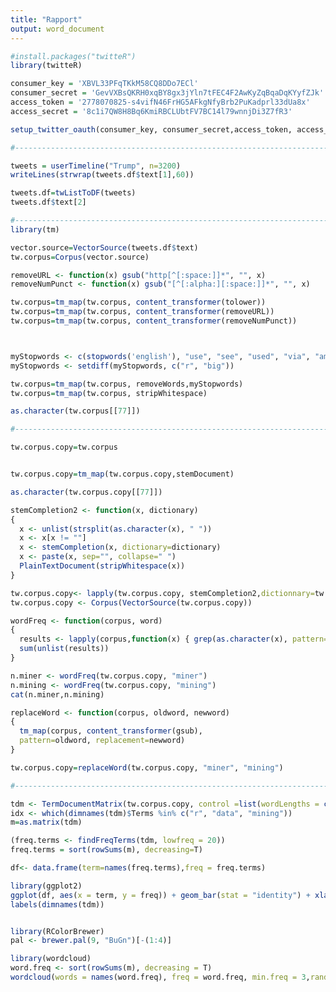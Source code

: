 ```yaml
---
title: "Rapport"
output: word_document
---
```

```r
#install.packages("twitteR")
library(twitteR)

consumer_key = 'XBVL33PFqTKkM58CQ8DDo7ECl'
consumer_secret = 'GevVXBsQKRH0xqBY8gx3jYln7tFEC4F2AwKyZqBqaDqKYyfZJk'
access_token = '2778070825-s4vifN46FrHG5AFkgNfyBrb2PuKadprl33dUa8x'
access_secret = '8c1i7QW8H8Bq6KmiRBCLUbtFV7BC14l79wnnjDi3Z7fR3'

setup_twitter_oauth(consumer_key, consumer_secret,access_token, access_secret)

#-------------------------------------------------------------------------------------------------------

tweets = userTimeline("Trump", n=3200)
writeLines(strwrap(tweets.df$text[1],60))

tweets.df=twListToDF(tweets)
tweets.df$text[2]

#------------------------------------------------------------------------------------------------------
library(tm)

vector.source=VectorSource(tweets.df$text)
tw.corpus=Corpus(vector.source)

removeURL <- function(x) gsub("http[^[:space:]]*", "", x)
removeNumPunct <- function(x) gsub("[^[:alpha:][:space:]]*", "", x)

tw.corpus=tm_map(tw.corpus, content_transformer(tolower))
tw.corpus=tm_map(tw.corpus, content_transformer(removeURL))
tw.corpus=tm_map(tw.corpus, content_transformer(removeNumPunct))



myStopwords <- c(stopwords('english'), "use", "see", "used", "via", "amp")
myStopwords <- setdiff(myStopwords, c("r", "big"))

tw.corpus=tm_map(tw.corpus, removeWords,myStopwords)
tw.corpus=tm_map(tw.corpus, stripWhitespace)

as.character(tw.corpus[[77]])

#------------------------------------------------------------------------------------------------------

tw.corpus.copy=tw.corpus


tw.corpus.copy=tm_map(tw.corpus.copy,stemDocument)

as.character(tw.corpus.copy[[77]])

stemCompletion2 <- function(x, dictionary)
{
  x <- unlist(strsplit(as.character(x), " ")) 
  x <- x[x != ""] 
  x <- stemCompletion(x, dictionary=dictionary)  
  x <- paste(x, sep="", collapse=" ") 
  PlainTextDocument(stripWhitespace(x))
}

tw.corpus.copy<- lapply(tw.corpus.copy, stemCompletion2,dictionnary=tw.corpus)
tw.corpus.copy <- Corpus(VectorSource(tw.corpus.copy))

wordFreq <- function(corpus, word)
{
  results <- lapply(corpus,function(x) { grep(as.character(x), pattern=paste0("\\<",word)) })
  sum(unlist(results))
}

n.miner <- wordFreq(tw.corpus.copy, "miner")
n.mining <- wordFreq(tw.corpus.copy, "mining")
cat(n.miner,n.mining)

replaceWord <- function(corpus, oldword, newword) 
{
  tm_map(corpus, content_transformer(gsub),
  pattern=oldword, replacement=newword)
}

tw.corpus.copy=replaceWord(tw.corpus.copy, "miner", "mining")

#--------------------------------------------------------------------------------------------------------

tdm <- TermDocumentMatrix(tw.corpus.copy, control =list(wordLengths = c(1, Inf)))
idx <- which(dimnames(tdm)$Terms %in% c("r", "data", "mining"))
m=as.matrix(tdm)

(freq.terms <- findFreqTerms(tdm, lowfreq = 20))
freq.terms = sort(rowSums(m), decreasing=T)

df<- data.frame(term=names(freq.terms),freq = freq.terms)

library(ggplot2)
ggplot(df, aes(x = term, y = freq)) + geom_bar(stat = "identity") + xlab("Terms") + ylab("Count") + coord_flip()
labels(dimnames(tdm))


library(RColorBrewer)
pal <- brewer.pal(9, "BuGn")[-(1:4)]

library(wordcloud)
word.freq <- sort(rowSums(m), decreasing = T)
wordcloud(words = names(word.freq), freq = word.freq, min.freq = 3,random.order = F, colors = pal)

```


